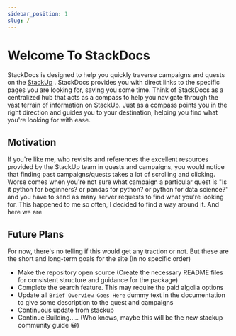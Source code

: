 ```yaml
---
sidebar_position: 1
slug: /
---
```


# Welcome To StackDocs

StackDocs is designed to help you quickly traverse campaigns and quests on the [StackUp](https://app.stackup.dev/) . StackDocs provides you with direct links to the specific pages you are looking for, saving you some time.
Think of StackDocs as a centralized hub that acts as a compass to help you navigate through the vast terrain of information on StackUp. Just as a compass points you in the right direction and guides you to your destination, helping you find what you're looking for with ease.

## Motivation

If you're like me, who revisits and references the excellent resources provided by the StackUp team in quests and campaigns, you would notice that finding past campaigns/quests takes a lot of scrolling and clicking. Worse comes when you're not sure what campaign a particular quest is "Is it python for beginners? or pandas for python? or python for data science?" and you have to send as many server requests to find what you're looking for.
This happened to me so often, I decided to find a way around it. And here we are

## Future Plans

For now, there's no telling if this would get any traction or not. But these are the short and long-term goals for the site (In no specific order)

- Make the repository open source (Create the necessary README files for consistent structure and guidance for the package)
- Complete the search feature. This may require the paid algolia options
- Update all `Brief Overview Goes Here` dummy text in the documentation to give some description to the quest and campaigns
- Continuous update from stackup
- Continue Building..... (Who knows, maybe this will be the new stackup community guide 😀)

